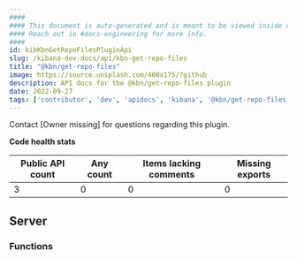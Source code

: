 ```yaml
---
####
#### This document is auto-generated and is meant to be viewed inside our experimental, new docs system.
#### Reach out in #docs-engineering for more info.
####
id: kibKbnGetRepoFilesPluginApi
slug: /kibana-dev-docs/api/kbn-get-repo-files
title: "@kbn/get-repo-files"
image: https://source.unsplash.com/400x175/?github
description: API docs for the @kbn/get-repo-files plugin
date: 2022-09-27
tags: ['contributor', 'dev', 'apidocs', 'kibana', '@kbn/get-repo-files']
---
```




Contact [Owner missing] for questions regarding this plugin.

**Code health stats**

| Public API count  | Any count | Items lacking comments | Missing exports |
|-------------------|-----------|------------------------|-----------------|
| 3 | 0 | 0 | 0 |

## Server

### Functions
<DocDefinitionList data={kbnGetRepoFilesObj.server.functions}/>


